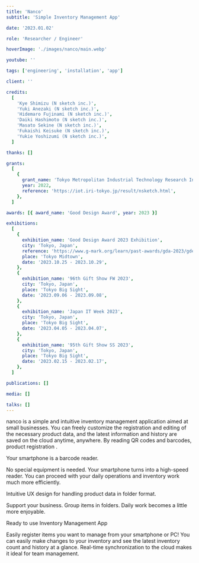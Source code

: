 ```yaml
---
title: 'Nanco'
subtitle: 'Simple Inventory Management App'

date: '2023.01.02'

role: 'Researcher / Engineer'

hoverImage: './images/nanco/main.webp'

youtube: ''

tags: ['engineering', 'installation', 'app']

client: ''

credits:
  [
    'Kye Shimizu (N sketch inc.)',
    'Yuki Anezaki (N sketch inc.)',
    'Hidemaro Fujinami (N sketch inc.)',
    'Daiki Hashimoto (N sketch inc.)',
    'Masato Sekine (N sketch inc.)',
    'Fukaishi Keisuke (N sketch inc.)',
    'Yukie Yoshizumi (N sketch inc.)',
  ]

thanks: []

grants:
  [
    {
      grant_name: 'Tokyo Metropolitan Industrial Technology Research Institute',
      year: 2022,
      reference: 'https://iot.iri-tokyo.jp/result/nsketch.html',
    },
  ]

awards: [{ award_name: 'Good Design Award', year: 2023 }]

exhibitions:
  [
    {
      exhibition_name: 'Good Design Award 2023 Exhibition',
      city: 'Tokyo, Japan',
      reference: 'https://www.g-mark.org/learn/past-awards/gda-2023/gde2023',
      place: 'Tokyo Midtown',
      date: '2023.10.25 - 2023.10.29',
    },
    {
      exhibition_name: '96th Gift Show FW 2023',
      city: 'Tokyo, Japan',
      place: 'Tokyo Big Sight',
      date: '2023.09.06 - 2023.09.08',
    },
    {
      exhibition_name: 'Japan IT Week 2023',
      city: 'Tokyo, Japan',
      place: 'Tokyo Big Sight',
      date: '2023.04.05 - 2023.04.07',
    },
    {
      exhibition_name: '95th Gift Show SS 2023',
      city: 'Tokyo, Japan',
      place: 'Tokyo Big Sight',
      date: '2023.02.15 - 2023.02.17',
    },
  ]

publications: []

media: []

talks: []
---
```



<TextSection>
  <p>
    nanco is a simple and intuitive inventory management application aimed at small businesses. You
    can freely customize the registration and editing of the necessary product data, and the latest
    information and history are saved on the cloud anytime, anywhere. By reading QR codes and
    barcodes, product registration .
  </p>
  <Spacer size={32} />
  <VideoPlayer url={'https://youtu.be/PI1zL27_vvA'} client:only='react' />
</TextSection>
<Spacer size={32} />

<TextSection>
  <p>
Your smartphone is a
barcode reader.

No special equipment is needed. Your smartphone turns into a high-speed reader. You can proceed with your daily operations and inventory work much more efficiently.

</p>
<Spacer size={32} />
<VideoPlayer url={'https://youtu.be/q-JX712VOBM'} client:only='react' />
</TextSection>

<Spacer size={32} />
<TextSection>
  <p>
Intuitive UX design for handling product data in folder format.

Support your business. Group items in folders. Daily work becomes a little more enjoyable.

</p>
<Spacer size={32} />
<VideoPlayer url={'https://youtu.be/VJKuIlBNxeQ'} client:only='react' />
</TextSection>
<Spacer size={32} />
<TextSection>
  <p>
Ready to use
Inventory Management App

Easily register items you want to manage from your smartphone or PC!
You can easily make changes to your inventory and see the latest inventory count and history at a glance.
Real-time synchronization to the cloud makes it ideal for team management.

</p>
<Spacer size={32} />

</TextSection>
